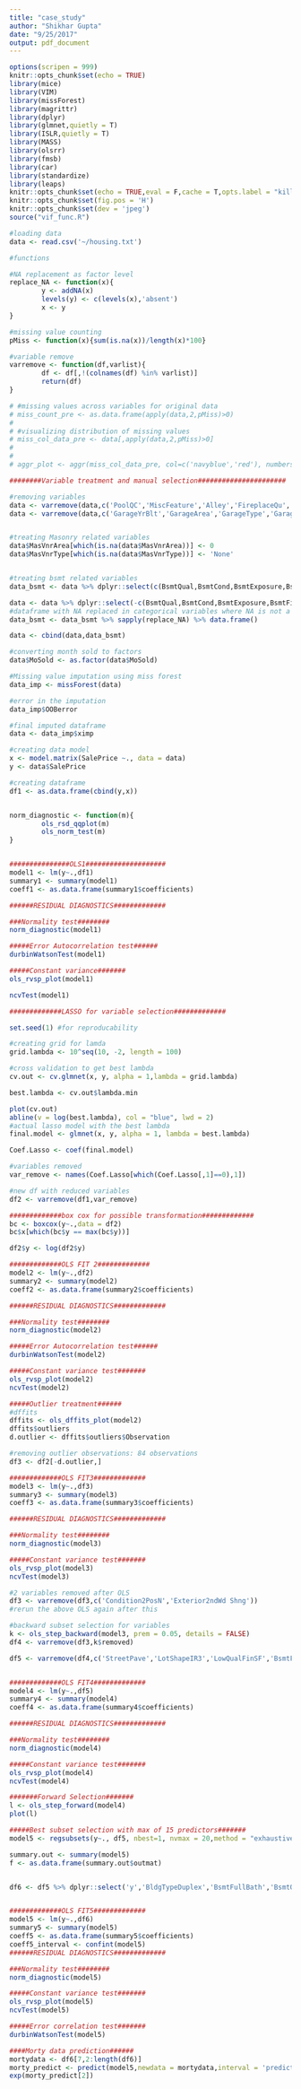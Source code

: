 ```yaml
---
title: "case_study"
author: "Shikhar Gupta"
date: "9/25/2017"
output: pdf_document
---
```


```r
options(scripen = 999)
knitr::opts_chunk$set(echo = TRUE)
library(mice)
library(VIM)
library(missForest)
library(magrittr)
library(dplyr)
library(glmnet,quietly = T)
library(ISLR,quietly = T)
library(MASS)
library(olsrr)
library(fmsb)
library(car)
library(standardize)
library(leaps)
knitr::opts_chunk$set(echo = TRUE,eval = F,cache = T,opts.label = "kill_prefix",fig.align='center',dev = 'pdf',tidy.opts=list(width.cutoff=60),tidy=TRUE)
knitr::opts_chunk$set(fig.pos = 'H')
knitr::opts_chunk$set(dev = 'jpeg')
source("vif_func.R")
```


```r
#loading data
data <- read.csv('~/housing.txt')
```

```r
#functions

#NA replacement as factor level
replace_NA <- function(x){
        y <- addNA(x)
        levels(y) <- c(levels(x),'absent')
        x <- y
}

#missing value counting
pMiss <- function(x){sum(is.na(x))/length(x)*100}

#variable remove
varremove <- function(df,varlist){
        df <- df[,!(colnames(df) %in% varlist)]   
        return(df)       
}

```



```r
# #missing values across variables for original data
# miss_count_pre <- as.data.frame(apply(data,2,pMiss)>0)
# 
# #visualizing distribution of missing values
# miss_col_data_pre <- data[,apply(data,2,pMiss)>0]
# 
# 
# aggr_plot <- aggr(miss_col_data_pre, col=c('navyblue','red'), numbers=TRUE, sortVars=TRUE, labels=names(miss_col_data_pre), cex.axis=.7, gap=3, ylab=c("Histogram of missing data","Pattern"))

########Variable treatment and manual selection######################

#removing variables
data <- varremove(data,c('PoolQC','MiscFeature','Alley','FireplaceQu','Fence','Id','Utilities'))
data <- varremove(data,c('GarageYrBlt','GarageArea','GarageType','GarageFinish','GarageQual','GarageCond'))


#treating Masonry related variables
data$MasVnrArea[which(is.na(data$MasVnrArea))] <- 0
data$MasVnrType[which(is.na(data$MasVnrType))] <- 'None'


#treating bsmt related variables
data_bsmt <- data %>% dplyr::select(c(BsmtQual,BsmtCond,BsmtExposure,BsmtFinType1,BsmtFinType2))

data <- data %>% dplyr::select(-c(BsmtQual,BsmtCond,BsmtExposure,BsmtFinType1,BsmtFinType2))
#dataframe with NA replaced in categorical variables where NA is not a missing value
data_bsmt <- data_bsmt %>% sapply(replace_NA) %>% data.frame()

data <- cbind(data,data_bsmt)

#converting month sold to factors
data$MoSold <- as.factor(data$MoSold)

```



```r
#Missing value imputation using miss forest
data_imp <- missForest(data)

#error in the imputation
data_imp$OOBerror

#final imputed dataframe
data <- data_imp$ximp

```



```r
#creating data model
x <- model.matrix(SalePrice ~., data = data)
y <- data$SalePrice

#creating dataframe
df1 <- as.data.frame(cbind(y,x))


norm_diagnostic <- function(m){
        ols_rsd_qqplot(m)
        ols_norm_test(m)
}


###############OLS1####################
model1 <- lm(y~.,df1)
summary1 <- summary(model1)
coeff1 <- as.data.frame(summary1$coefficients)

######RESIDUAL DIAGNOSTICS#############

###Normality test########
norm_diagnostic(model1)

#####Error Autocorrelation test######
durbinWatsonTest(model1)

#####Constant variance#######
ols_rvsp_plot(model1)

ncvTest(model1)

#############LASSO for variable selection#############

set.seed(1) #for reproducability

#creating grid for lamda
grid.lambda <- 10^seq(10, -2, length = 100)

#cross validation to get best lambda
cv.out <- cv.glmnet(x, y, alpha = 1,lambda = grid.lambda)

best.lambda <- cv.out$lambda.min

plot(cv.out)
abline(v = log(best.lambda), col = "blue", lwd = 2)
#actual lasso model with the best lambda
final.model <- glmnet(x, y, alpha = 1, lambda = best.lambda)

Coef.Lasso <- coef(final.model)

#variables removed
var_remove <- names(Coef.Lasso[which(Coef.Lasso[,1]==0),1])

#new df with reduced variables
df2 <- varremove(df1,var_remove)

```



```r
#############box cox for possible transformation#############
bc <- boxcox(y~.,data = df2)
bc$x[which(bc$y == max(bc$y))]

df2$y <- log(df2$y)

#############OLS FIT 2#############
model2 <- lm(y~.,df2)
summary2 <- summary(model2)
coeff2 <- as.data.frame(summary2$coefficients)

######RESIDUAL DIAGNOSTICS#############

###Normality test########
norm_diagnostic(model2)

#####Error Autocorrelation test######
durbinWatsonTest(model2)

#####Constant variance test#######
ols_rvsp_plot(model2)
ncvTest(model2)
```


```r
#####Outlier treatment######
#dffits
dffits <- ols_dffits_plot(model2)
dffits$outliers
d.outlier <- dffits$outliers$Observation

#removing outlier observations: 84 observations
df3 <- df2[-d.outlier,]
```


```r
#############OLS FIT3#############
model3 <- lm(y~.,df3)
summary3 <- summary(model3)
coeff3 <- as.data.frame(summary3$coefficients)

######RESIDUAL DIAGNOSTICS#############

###Normality test########
norm_diagnostic(model3)

#####Constant variance test#######
ols_rvsp_plot(model3)
ncvTest(model3)

#2 variables removed after OLS
df3 <- varremove(df3,c('Condition2PosN','Exterior2ndWd Shng'))
#rerun the above OLS again after this
```



```r
#backward subset selection for variables
k <- ols_step_backward(model3, prem = 0.05, details = FALSE)
df4 <- varremove(df3,k$removed)
```

```r
df5 <- varremove(df4,c('StreetPave','LotShapeIR3','LowQualFinSF','BsmtFinType1Unf','BsmtFinSF1'))


#############OLS FIT4#############
model4 <- lm(y~.,df5)
summary4 <- summary(model4)
coeff4 <- as.data.frame(summary4$coefficients)

######RESIDUAL DIAGNOSTICS#############

###Normality test########
norm_diagnostic(model4)

#####Constant variance test#######
ols_rvsp_plot(model4)
ncvTest(model4)

#######Forward Selection#######
l <- ols_step_forward(model4)
plot(l)

#####Best subset selection with max of 15 predictors#######
model5 <- regsubsets(y~., df5, nbest=1, nvmax = 20,method = "exhaustive",force.in = NULL, force.out = NULL)

summary.out <- summary(model5)
f <- as.data.frame(summary.out$outmat)


df6 <- df5 %>% dplyr::select('y','BldgTypeDuplex','BsmtFullBath','BsmtQualEx','Condition1Norm','BsmtExposureGd','FunctionalTyp','Exterior1stBrkFace','NeighborhoodStoneBr','NeighborhoodNridgHt','NeighborhoodSomerst','MSZoningRM','BldgTypeTwnhs','LotArea','NeighborhoodCrawfor','GarageCars','TotalBsmtSF','OverallCond','OverallQual','YearBuilt','GrLivArea','FunctionalSev','ScreenPorch','SaleTypeNew','KitchenQualTA','NeighborhoodEdwards','BldgTypeTwnhsE','FoundationPConc','Fireplaces','KitchenQualGd','YearRemodAdd')


#############OLS FIT5#############
model5 <- lm(y~.,df6)
summary5 <- summary(model5)
coeff5 <- as.data.frame(summary5$coefficients)
coeff5_interval <- confint(model5)
######RESIDUAL DIAGNOSTICS#############

###Normality test########
norm_diagnostic(model5)

#####Constant variance test#######
ols_rvsp_plot(model5)
ncvTest(model5)

#####Error correlation test#######
durbinWatsonTest(model5)
```


```r
####Morty data prediction######
mortydata <- df6[7,2:length(df6)]
morty_predict <- predict(model5,newdata = mortydata,interval = 'prediction',level = 0.95)
exp(morty_predict[2])

```












